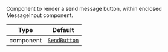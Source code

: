 Component to render a send message button, within enclosed MessageInput component.

| Type | Default |
| - | - |
| component | [`SendButton`](../../../ui-components/send_button.mdx) |
